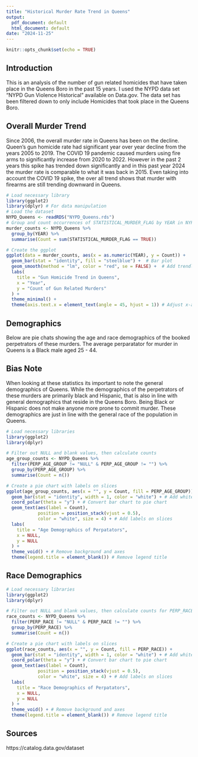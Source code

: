 ---
title: "Historical Murder Rate Trend in Queens"
output:
  pdf_document: default
  html_document: default
date: "2024-11-25"
---

```{r setup, include=FALSE}
knitr::opts_chunk$set(echo = TRUE)

```

## Introduction

This is an analysis of the number of gun related homicides that have taken place in the Queens Boro in the past 15 years. I used the NYPD data set "NYPD Gun Violence Historical" available on Data.gov.
The data set has been filtered down to only include Homicides that took place in the Queens Boro. 

## Overall Murder Trend

Since 2006, the overall murder rate in Queens has been on the decline. Queen's gun homicide rate had significant year over year decline from the years 2005 to 2019. The COVID 19 pandemic caused murders using fire arms to significantly increase from 2020 to 2022. However in the past 2 years this spike has trended down significantly and in this past year 2024 the murder rate is comparable to what it was back in 2015. Even taking into account the COVID 19 spike, the over all trend shows that murder with firearms are still trending downward in Queens.    

```{r, echo=TRUE, message=FALSE, warning=FALSE}
# Load necessary library
library(ggplot2)
library(dplyr) # For data manipulation
# Load the dataset
NYPD_Queens <- readRDS("NYPD_Queens.rds")
# Group and count occurrences of STATISTICAL_MURDER_FLAG by YEAR in NYPD_Queens
murder_counts <- NYPD_Queens %>%
  group_by(YEAR) %>%
  summarise(Count = sum(STATISTICAL_MURDER_FLAG == TRUE))

# Create the ggplot
ggplot(data = murder_counts, aes(x = as.numeric(YEAR), y = Count)) +
  geom_bar(stat = "identity", fill = "steelblue") +  # Bar plot
  geom_smooth(method = "lm", color = "red", se = FALSE) +  # Add trendline (linear model)
  labs(
    title = "Gun Homicide Trend in Queens",
    x = "Year",
    y = "Count of Gun Related Murders"
  ) +
  theme_minimal() +
  theme(axis.text.x = element_text(angle = 45, hjust = 1)) # Adjust x-axis text
```

## Demographics 

Below are pie chats showing the age and race demographics of the booked perpetrators of these murders. The average perparatator for murder in Queens is a Black male aged 25 - 44. 

## Bias Note

When looking at these statistics its important to note the general demographics of Queens. While the demographics of the perpetrators of these murders are primarily black and Hispanic, that is also in line with general demographics that reside in the Queens Boro. Being Black or Hispanic does not make anyone more prone to commit murder. These demographics are just in line with the general race of the population in Queens.   

```{r, echo=TRUE, message=FALSE, warning=FALSE}
# Load necessary libraries
library(ggplot2)
library(dplyr)

# Filter out NULL and blank values, then calculate counts
age_group_counts <- NYPD_Queens %>%
  filter(PERP_AGE_GROUP != "NULL" & PERP_AGE_GROUP != "") %>%
  group_by(PERP_AGE_GROUP) %>%
  summarise(Count = n())

# Create a pie chart with labels on slices
ggplot(age_group_counts, aes(x = "", y = Count, fill = PERP_AGE_GROUP)) +
  geom_bar(stat = "identity", width = 1, color = "white") + # Add white border for clarity
  coord_polar(theta = "y") + # Convert bar chart to pie chart
  geom_text(aes(label = Count), 
            position = position_stack(vjust = 0.5), 
            color = "white", size = 4) + # Add labels on slices
  labs(
    title = "Age Demographics of Perpatators",
    x = NULL,
    y = NULL
  ) +
  theme_void() + # Remove background and axes
  theme(legend.title = element_blank()) # Remove legend title

```

## Race Demographics
```{r, echo=FALSE, message=FALSE, warning=FALSE}
# Load necessary libraries
library(ggplot2)
library(dplyr)

# Filter out NULL and blank values, then calculate counts for PERP_RACE
race_counts <- NYPD_Queens %>%
  filter(PERP_RACE != "NULL" & PERP_RACE != "") %>%
  group_by(PERP_RACE) %>%
  summarise(Count = n())

# Create a pie chart with labels on slices
ggplot(race_counts, aes(x = "", y = Count, fill = PERP_RACE)) +
  geom_bar(stat = "identity", width = 1, color = "white") + # Add white border for clarity
  coord_polar(theta = "y") + # Convert bar chart to pie chart
  geom_text(aes(label = Count), 
            position = position_stack(vjust = 0.5), 
            color = "white", size = 4) + # Add labels on slices
  labs(
    title = "Race Demographics of Perpatators",
    x = NULL,
    y = NULL
  ) +
  theme_void() + # Remove background and axes
  theme(legend.title = element_blank()) # Remove legend title

```

## Sources 
https://catalog.data.gov/dataset
